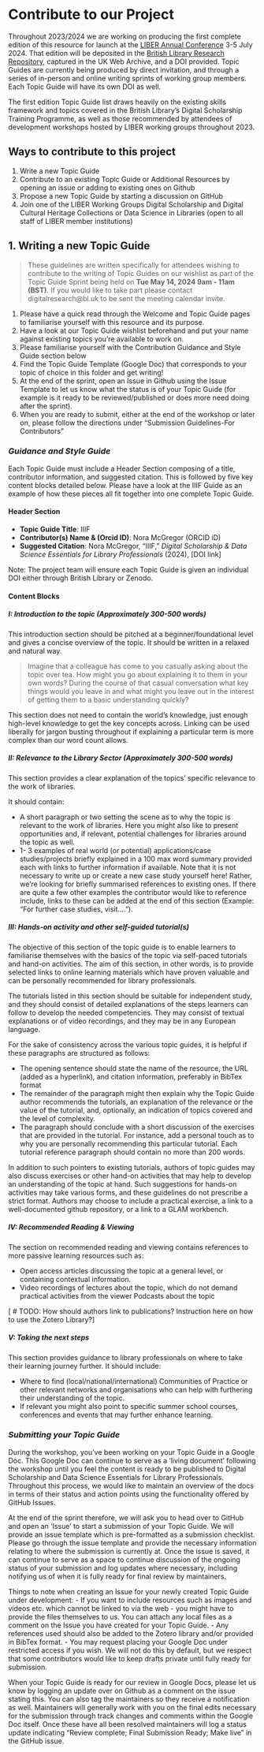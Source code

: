 # Contribute to our Project {.unnumbered}

Throughout 2023/2024 we are working on producing the first complete edition of this resource for launch at the [LIBER Annual Conference](https://liberconference.eu/) 3-5 July 2024. That edition will be deposited in the [British Library Research Repository](https://bl.iro.bl.uk/), captured in the UK Web Archive, and a DOI provided. Topic Guides are currently being produced by direct invitation, and through a series of in-person and online writing sprints of working group members. Each Topic Guide will have its own DOI as well.

The first edition Topic Guide list draws heavily on the existing skills framework and topics covered in the British Library’s Digital Scholarship Training Programme, as well as those recommended by attendees of development workshops hosted by LIBER working groups throughout 2023.

## Ways to contribute to this project

1. Write a new Topic Guide 
2. Contribute to an existing Topic Guide or Additional Resources by opening an issue or adding to existing ones on Github
3. Propose a new Topic Guide by starting a discussion on GitHub 
4. Join one of the LIBER Working Groups Digital Scholarship and Digital Cultural Heritage Collections or Data Science in Libraries (open to all staff of LIBER member institutions)

## 1. Writing a new Topic Guide 
>These guidelines are written specifically for attendees wishing to contribute to the writing of Topic Guides on our wishlist as part of the Topic Guide Sprint being held on **Tue May 14, 2024 9am - 11am (BST)**. If you would like to take part please contact digitalresearch@bl.uk to be sent the meeting calendar invite.

1. Please have a quick read through the Welcome and Topic Guide pages to familiarise yourself with this resource and its purpose.
2. Have a look at our Topic Guide wishlist beforehand and put your name against existing topics you’re available to work on. 
3. Please familiarise yourself with the Contribution Guidance and Style Guide section below
4. Find the Topic Guide Template (Google Doc) that corresponds to your topic of choice in this folder and get writing! 
5. At the end of the sprint, open an Issue in Github using the Issue Template to let us know what the status is of your Topic Guide (for example is it ready to be reviewed/published or does more need doing after the sprint).
6. When you are ready to submit, either at the end of the workshop or later on, please follow the directions under “Submission Guidelines-For Contributors”


### *Guidance and Style Guide* 

Each Topic Guide must include a Header Section composing of a title, contributor information, and suggested citation. This is followed by five key content blocks detailed below. Please have a look at the IIIF Guide as an example of how these pieces all fit together into one complete Topic Guide.

#### Header Section

- **Topic Guide Title**: IIIF
- **Contributor(s) Name & (Orcid ID)**:  Nora McGregor (ORCID iD)
- **Suggested Citation**:  Nora McGregor, “IIIF,” *Digital Scholarship & Data Science Essentials for Library Professionals* (2024), [DOI link]

Note: The project team will ensure each Topic Guide is given an individual DOI either through British Library or Zenodo. 


#### Content Blocks
 
##### I: Introduction to the topic (*Approximately 300-500 words*)
This introduction section should be pitched at a beginner/foundational level and gives a concise overview of the topic. It should be written in a relaxed and natural way. 

>Imagine that a colleague has come to you casually asking about the topic over tea. How might you go about explaining it to them in your own words? During the course of that casual conversation what key things would you leave in and what might you leave out in the interest of getting them to a basic understanding quickly?

This section does not need to contain the world’s knowledge, just enough high-level knowledge to get the key concepts across. Linking can be used liberally for jargon busting throughout if explaining a particular term is more complex than our word count allows.

##### II: Relevance to the Library Sector  (*Approximately 300-500 words*)
This section provides a clear explanation of the topics’ specific relevance to the work of libraries.

It should contain:

- A short paragraph or two setting the scene as to why the topic is relevant to the work of libraries. Here you might also like to present opportunities and, if relevant, potential challenges for libraries around the topic as well.
- 1- 3 examples of real world (or potential) applications/case studies/projects briefly explained in a 100 max word summary provided each with links to further information if available. Note that it is not necessary to write up or create a new case study yourself here! Rather, we’re looking for briefly summarised references to existing ones. If there are quite a few other examples the contributor would like to reference include, links to these can be added at the end of this section (Example: “For further case studies, visit….”).

##### III: Hands-on activity and other self-guided tutorial(s) 
The objective of this section of the topic guide is to enable learners to familiarise themselves with the basics of the topic via self-paced tutorials and hand-on activities. The aim of this section, in other words, is to provide selected links to online learning materials which have proven valuable and can be personally recommended for library professionals. 

The tutorials listed in this section should be suitable for independent study, and they should consist of detailed explanations of the steps learners can follow to develop the needed competencies. They may consist of textual explanations or of video recordings, and they may be in any European language. 

For the sake of consistency across the various topic guides, it is helpful if these paragraphs are structured as follows:

- The opening sentence should state the name of the resource, the URL (added as a hyperlink), and citation information, preferably in BibTex format
- The remainder of the paragraph might then explain why the Topic Guide author recommends the tutorials, an explanation of the relevance or the value of the tutorial, and, optionally, an indication of topics covered and the level of complexity. 
- The paragraph should conclude with a short discussion of the exercises that are provided in the tutorial. For instance, add a personal touch as to why you are personally recommending this particular tutorial. 
Each tutorial reference paragraph should contain no more than 200 words.

In addition to such pointers to existing tutorials, authors of topic guides may also discuss exercises or other hand-on activities that may help to develop an understanding of the topic at hand. Such suggestions for hands-on activities may take various forms, and these guidelines do not prescribe a strict format. Authors may choose to include a practical exercise, a link to a well-documented github repository, or a link to a GLAM workbench. 

##### IV: Recommended Reading & Viewing  
The section on recommended reading and viewing contains references to more passive learning resources such as:

- Open access articles discussing the topic at a general level, or containing contextual information.
- Video recordings of lectures about the topic, which do not demand practical activities from the viewer
Podcasts about the topic

[\ # TODO: How should authors link to publications? Instruction here on how to use the Zotero Library?]

##### V: Taking the next steps
This section provides guidance to library professionals on where to take their learning journey further. It should include:

- Where to find (local/national/international) Communities of Practice or other relevant networks and organisations who can help with furthering their understanding of the topic. 
- If relevant you might also point to specific summer school courses, conferences and events that may further enhance learning. 


### *Submitting your Topic Guide*
During the workshop, you’ve been working on your Topic Guide in a Google Doc. This Google Doc can continue to serve as a ‘living document’ following the workshop until you feel the content is ready to be published to Digital Scholarship and Data Science Essentials for Library Professionals. Throughout this process, we would like to maintain an overview of the docs in terms of their status and action points using the functionality offered by GitHub Issues. 

At the end of the sprint therefore, we will ask you to head over to GitHub and open an ‘Issue’ to start a submission of your Topic Guide. We will provide an issue template which is pre-formatted as a submission checklist. Please go through the issue template and provide the necessary information relating to where the submission is currently at. Once the issue is saved, it can continue to serve as a space to continue discussion of the ongoing status of your submission and log updates where necessary, including notifying us of when it is fully ready for final review by maintainers. 

Things to note when creating an Issue for your newly created Topic Guide under development:
- If you want to include resources such as images and videos etc. which cannot be linked to via the web - you might have to provide the files themselves to us. You can attach any local files as a comment on the Issue you have created for your Topic Guide. 
- Any references used should also be added to the Zotero library and/or provided in BibTex format.
- You may request placing your Google Doc under restricted access if you wish. We will not do this by default, but we respect that some contributors would like to keep drafts private until fully ready for submission.

When your Topic Guide is ready for our review in Google Docs, please let us know by logging an update over on Github as a comment on the issue stating this. You can also tag the maintainers so they receive a notification as well. Maintainers will generally work with you on the final edits necessary for the submission through track changes and comments within the Google Doc itself. Once these have all been resolved maintainers will log a status update indicating “Review complete; Final Submission Ready; Make live” in the GitHub issue.
